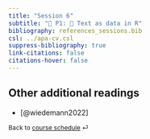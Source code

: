 ```yaml
---
title: "Session 6"
subtitle: "📂 P1: 🔨 Text as data in R"
bibliography: references_sessions.bib
csl: ../apa-cv.csl 
suppress-bibliography: true
link-citations: false
citations-hover: false
---
```

<!-- Add link CSS text as data -->
<!-- Add link CSS topic Modeling -->
<!-- Add link CCS network analysis -->

## Other additional readings

 -   [@wiedemann2022]

::: {style="font-size: 0.875em;"}
Back to [course schedule](/index.html "Course schedule") ⏎
:::